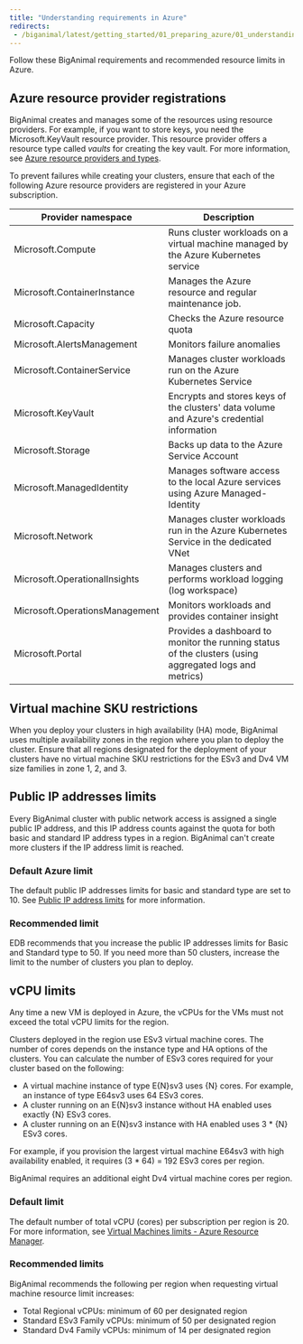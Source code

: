 ```yaml
---
title: "Understanding requirements in Azure"
redirects:
 - /biganimal/latest/getting_started/01_preparing_azure/01_understanding_qotas_in_azure/
---
```


Follow these BigAnimal requirements and recommended resource limits in Azure.

## Azure resource provider registrations

BigAnimal creates and manages some of the resources using resource providers. For example, if you want to store keys, you need the Microsoft.KeyVault resource provider. This resource provider offers a resource type called *vaults* for creating the key vault. For more information, see [Azure resource providers and types](https://docs.microsoft.com/en-us/azure/azure-resource-manager/management/resource-providers-and-types).

To prevent failures while creating your clusters, ensure that each of the following Azure resource providers are registered in your Azure subscription.

| Provider namespace             | Description                                                                                             |
| ------------------------------ | ------------------------------------------------------------------------------------------------------- |
| Microsoft.Compute              | Runs cluster workloads on a virtual machine managed by the Azure Kubernetes service                    |
| Microsoft.ContainerInstance    | Manages the Azure resource and regular maintenance job.                                                |
| Microsoft.Capacity             | Checks the Azure resource quota                                                                        |
| Microsoft.AlertsManagement     | Monitors failure anomalies                                                                             |
| Microsoft.ContainerService     | Manages cluster workloads run on the Azure Kubernetes Service                                          |
| Microsoft.KeyVault             | Encrypts and stores keys of the clusters' data volume and Azure's credential information               |
| Microsoft.Storage              | Backs up data to the Azure Service Account                                                             |
| Microsoft.ManagedIdentity      | Manages software access to the local Azure services using Azure Managed-Identity                       |
| Microsoft.Network              | Manages cluster workloads run in the Azure Kubernetes Service in the dedicated VNet                    |
| Microsoft.OperationalInsights  | Manages clusters and performs workload logging (log workspace)                                        |
| Microsoft.OperationsManagement | Monitors workloads and provides container insight                                                      |
| Microsoft.Portal               | Provides a dashboard to monitor the running status of the clusters (using aggregated logs and metrics) |

## Virtual machine SKU restrictions

When you deploy your clusters in high availability (HA) mode, BigAnimal uses multiple availability zones in the region where you plan to deploy the cluster. Ensure that all regions designated for the deployment of your clusters have no virtual machine SKU restrictions for the ESv3 and Dv4 VM size families in zone 1, 2, and 3.

## Public IP addresses limits

Every BigAnimal cluster with public network access is assigned a single public IP address, and this IP address counts against the quota for both basic and standard IP address types in a region. BigAnimal can't create more clusters if the IP address limit is reached.

### Default Azure limit

The default public IP addresses limits for basic and standard type are set to 10. See [Public IP address limits](https://docs.microsoft.com/en-us/azure/azure-resource-manager/management/azure-subscription-service-limits#publicip-address) for more information.

### Recommended limit

EDB recommends that you increase the public IP addresses limits for Basic and Standard type to 50. If you need more than 50 clusters, increase the limit to the number of clusters you plan to deploy.

## vCPU limits

Any time a new VM is deployed in Azure, the vCPUs for the VMs must not exceed the total vCPU limits for the region.

Clusters deployed in the region use ESv3 virtual machine cores. The number of cores depends on the instance type and HA options of the clusters. You can calculate the number of ESv3 cores required for your cluster based on the following:

-   A virtual machine instance of type E{N}sv3 uses {N} cores. For example, an instance of type E64sv3 uses 64 ESv3 cores.
-   A cluster running on an E{N}sv3 instance without HA enabled uses exactly {N} ESv3 cores.
-   A cluster running on an E{N}sv3 instance with HA enabled uses 3 \* {N} ESv3 cores.

For example, if you provision the largest virtual machine E64sv3 with high availability enabled, it requires (3 \* 64) = 192 ESv3 cores per region.

BigAnimal requires an additional eight Dv4 virtual machine cores per region.

### Default limit

The default number of total vCPU (cores) per subscription per region is 20. For more information, see [Virtual Machines limits - Azure Resource Manager](https://docs.microsoft.com/en-us/azure/azure-resource-manager/management/azure-subscription-service-limits#virtual-machines-limits---azure-resource-manager).

### Recommended limits

BigAnimal recommends the following per region when requesting virtual machine resource limit increases:

-   Total Regional vCPUs: minimum of 60 per designated region
-   Standard ESv3 Family vCPUs: minimum of 50 per designated region
-   Standard Dv4 Family vCPUs: minimum of 14 per designated region

